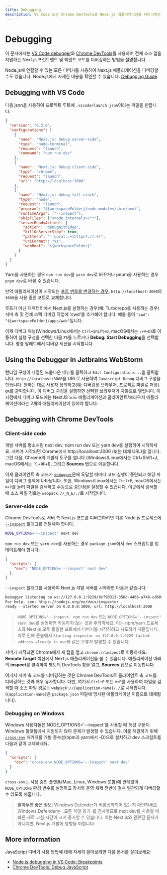 ```yaml
---
title: Debugging
description: VS Code 또는 Chrome DevTools로 Next.js 애플리케이션을 디버그하는 방법을 알아보세요.
---
```


# Debugging

이 문서에서는 [VS Code debugger](https://code.visualstudio.com/docs/editor/debugging)와 [Chrome DevTools](https://developers.google.com/web/tools/chrome-devtools)를 사용하여 전체 소스 맵을 지원하는 Next.js 프런트엔드 및 백엔드 코드를 디버깅하는 방법을 설명합니다.

Node.js에 연결할 수 있는 모든 디버거를 사용하여 Next.js 애플리케이션을 디버깅할 수도 있습니다. Node.js에서 자세한 내용을 확인할 수 있습니다. [Debugging Guide](https://nodejs.org/en/docs/guides/debugging-getting-started/).

## Debugging with VS Code

다음 json을 사용하여 프로젝트 루트에 `.vscode/launch.json`이라는 파일을 만듭니다:

```json filename="launch.json"
{
  "version": "0.2.0",
  "configurations": [
    {
      "name": "Next.js: debug server-side",
      "type": "node-terminal",
      "request": "launch",
      "command": "npm run dev"
    },
    {
      "name": "Next.js: debug client-side",
      "type": "chrome",
      "request": "launch",
      "url": "http://localhost:3000"
    },
    {
      "name": "Next.js: debug full stack",
      "type": "node",
      "request": "launch",
      "program": "${workspaceFolder}/node_modules/.bin/next",
      "runtimeArgs": ["--inspect"],
      "skipFiles": ["<node_internals>/**"],
      "serverReadyAction": {
        "action": "debugWithEdge",
        "killOnServerStop": true,
        "pattern": "- Local:.+(https?://.+)",
        "uriFormat": "%s",
        "webRoot": "${workspaceFolder}"
      }
    }
  ]
}
```

Yarn을 사용하는 경우 `npm run dev`를 `yarn dev`로 바꾸거나 pnpm을 사용하는 경우 `pnpm dev`로 바꿀 수 있습니다.

만약 애플리케이션이 시작되는 [포트 번호를 변경하는 경우](/docs/pages/api-reference/next-cli#development), `http://localhost:3000`의 `3000`을 사용 중인 포트로 교체합니다.

루트가 아닌 디렉터리에서 Next.js를 실행하는 경우(예: Turborepo를 사용하는 경우) 서버 측 및 전체 스택 디버깅 작업에 'cwd'를 추가해야 합니다. 예를 들어 `"cwd": "${workspaceFolder}/apps/web"`입니다.

이제 디버그 패널(Windows/Linux에서는 `Ctrl+Shift+D`, macOS에서는 `⇧+⌘+D`)로 이동하여 실행 구성을 선택한 다음 `F5`를 누르거나 **Debug: Start Debugging**을 선택합니다. 명령 팔레트에서 디버깅 세션을 시작합니다.

## Using the Debugger in Jetbrains WebStorm

런타임 구성이 나열된 드롭다운 메뉴를 클릭하고 `Edit Configurations...`을 클릭합니다. `http://localhost:3000`을 URL로 사용하여 `Javascript Debug` 디버그 구성을 만듭니다. 원하는 대로 사용자 정의하고(예: 디버깅용 브라우저, 프로젝트 파일로 저장) `OK`를 클릭합니다.
이 디버그 구성을 실행하면 선택한 브라우저가 자동으로 열립니다. 이 시점에서 디버그 모드에는 NextJS 노드 애플리케이션과 클라이언트/브라우저 애플리케이션이라는 2개의 애플리케이션이 있어야 합니다.

## Debugging with Chrome DevTools

### Client-side code

개발 서버를 평소처럼 next dev, npm run dev 또는 yarn dev를 실행하여 시작하세요. 서버가 시작되면 Chrome에서 http://localhost:3000 (또는 대체 URL)을 엽니다. 그런 다음, Chrome의 개발자 도구를 엽니다 (Windows/Linux에서는 Ctrl+Shift+J, macOS에서는 ⌥+⌘+I), 그리고 **Sources** 탭으로 이동합니다.

이제 클라이언트 측 코드가 [`debugger`](https://developer.mozilla.org/docs/Web/JavaScript/Reference/Statements/debugger)문에 도달할 때마다 코드 실행이 중단되고 해당 파일이 디버그 영역에 나타납니다. 또한, Windows/Linux에서는 `Ctrl+P`, macOS에서는 `⌘+P`를 눌러 파일을 검색하고 수동으로 중단점을 설정할 수 있습니다. 이곳에서 검색할 때 소스 파일 경로는 `webpack://_N_E/./`로 시작합니다.

### Server-side code

Chrome DevTools로 서버 측 Next.js 코드를 디버그하려면 기본 Node.js 프로세스에 [`--inspect`](https://nodejs.org/api/cli.html#cli_inspect_host_port) 플래그를 전달해야 합니다.

```bash filename="Terminal"
NODE_OPTIONS='--inspect' next dev
```

`npm run dev` 또는 `yarn dev`를 사용하는 경우 `package.json`에서 `dev` 스크립트를 업데이트해야 합니다:

```json filename="package.json"
{
  "scripts": {
    "dev": "NODE_OPTIONS='--inspect' next dev"
  }
}
```

`--inspect` 플래그를 사용하여 Next.js 개발 서버를 시작하면 다음과 같습니다:

```bash filename="Terminal"
Debugger listening on ws://127.0.0.1:9229/0cf90313-350d-4466-a748-cd60f4e47c95
For help, see: https://nodejs.org/en/docs/inspector
ready - started server on 0.0.0.0:3000, url: http://localhost:3000
```

> `NODE_OPTIONS='--inspect' npm run dev` 또는 `NODE_OPTIONS='--inspect' Yarn dev`를 실행하면 작동하지 않는 것을 주의하세요. 이는 npm/yarn 프로세스와 Next.js 모두 동일한 포트에서 디버거를 시작하려고 시도하기 때문입니다. 이로 인해 콘솔에서 `Starting inspector on 127.0.0.1:9229 failed: address already in use`와 같은 오류가 발생할 수 있습니다.

서버가 시작되면 Chrome에서 새 탭을 열고 `chrome://inspect`로 이동하세요. **Remote Target** 섹션에서 Next.js 애플리케이션을 볼 수 있습니다. 애플리케이션 아래의 **inspect**를 클릭하여 별도의 DevTools 창을 열고, **Sources** 탭으로 이동합니다.

여기서 서버 측 코드를 디버깅하는 것은 Chrome DevTools로 클라이언트 측 코드를 디버깅하는 것과 매우 유사합니다. 다만, 여기서 `Ctrl+P` 또는 `⌘+P`를 사용하여 파일을 검색할 때 소스 파일 경로는 `webpack://{application-name}/./`로 시작합니다. (`{application-name}`은 `package.json` 파일에 명시된 애플리케이션 이름으로 대체됩니다).

### Debugging on Windows

Windows 사용자들은 NODE_OPTIONS='--inspect'를 사용할 때 해당 구문이 Windows 플랫폼에서 지원되지 않아 문제가 발생할 수 있습니다. 이를 해결하기 위해 [`cross-env`](https://www.npmjs.com/package/cross-env) 패키지를 개발 종속성(npm과 yarn에서 -D)으로 설치하고 dev 스크립트를 다음과 같이 교체하세요.

```json filename="package.json"
{
  "scripts": {
    "dev": "cross-env NODE_OPTIONS='--inspect' next dev"
  }
}
```

`cross-env`는 사용 중인 플랫폼(Mac, Linux, Windows 포함)에 관계없이 `NODE_OPTIONS` 환경 변수를 설정하고 장치와 운영 체제 전반에 걸쳐 일관되게 디버깅할 수 있도록 해줍니다.

> **알아두면 좋은 정보**: Windows Defender가 비활성화되어 있는지 확인하세요. Windows Defender는 _모든 파일 읽기_를 검사하므로 next dev를 사용할 때 빠른 새로 고침 시간이 크게 증가할 수 있습니다. 이는 Next.js와 관련된 문제가 아니지만, Next.js 개발에 영향을 미칩니다.

## More information

JavaScript 디버거 사용 방법에 대해 자세히 알아보려면 다음 문서를 살펴보세요:

- [Node.js debugging in VS Code: Breakpoints](https://code.visualstudio.com/docs/nodejs/nodejs-debugging#_breakpoints)
- [Chrome DevTools: Debug JavaScript](https://developers.google.com/web/tools/chrome-devtools/javascript)
